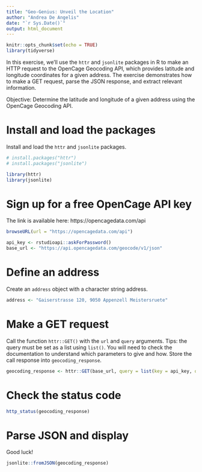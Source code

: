 ```yaml
---
title: "Geo-Genius: Unveil the Location"
author: "Andrea De Angelis"
date: "`r Sys.Date()`"
output: html_document
---
```


```r
knitr::opts_chunk$set(echo = TRUE)
library(tidyverse)
```

In this exercise, we'll use the `httr` and `jsonlite` packages in R to make an HTTP request to the OpenCage Geocoding API, which provides latitude and longitude coordinates for a given address. The exercise demonstrates how to make a GET request, parse the JSON response, and extract relevant information.

Objective: Determine the latitude and longitude of a given address using the OpenCage Geocoding API.

# Install and load the packages

Install and load the `httr` and `jsonlite` packages. 

```r

# install.packages("httr")
# install.packages("jsonlite")

library(httr)
library(jsonlite)


```

# Sign up for a free OpenCage API key

The link is available here: https://opencagedata.com/api 

```r
browseURL(url = "https://opencagedata.com/api")

api_key <- rstudioapi::askForPassword()
base_url <- "https://api.opencagedata.com/geocode/v1/json"
```

# Define an address

Create an `address` object with a character string address. 

```r

address <- "Gaiserstrasse 120, 9050 Appenzell Meistersruete"

```

# Make a GET request

Call the function `httr::GET()` with the `url` and `query` arguments. Tips: the query must be set as a list using `list()`. You will need to check the documentation to understand which parameters to give and how. Store the call response into `geocoding_response`. 

```r

geocoding_response <- httr::GET(base_url, query = list(key = api_key, q = address))

```

# Check the status code

```r

http_status(geocoding_response)

```

# Parse JSON and display

Good luck!

```r

jsonlite::fromJSON(geocoding_response)

```

